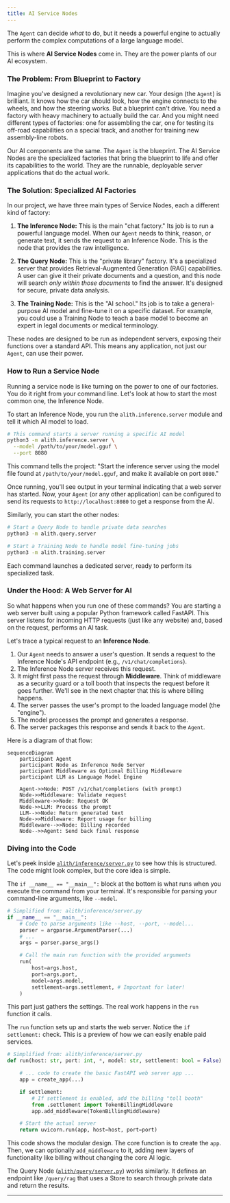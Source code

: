 ```yaml
---
title: AI Service Nodes
---
```


The `Agent` can decide _what_ to do, but it needs a powerful engine to actually perform the complex computations of a large language model.

This is where **AI Service Nodes** come in. They are the power plants of our AI ecosystem.

### The Problem: From Blueprint to Factory

Imagine you've designed a revolutionary new car. Your design (the `Agent`) is brilliant. It knows how the car should look, how the engine connects to the wheels, and how the steering works. But a blueprint can't drive. You need a factory with heavy machinery to actually build the car. And you might need different types of factories: one for assembling the car, one for testing its off-road capabilities on a special track, and another for training new assembly-line robots.

Our AI components are the same. The `Agent` is the blueprint. The AI Service Nodes are the specialized factories that bring the blueprint to life and offer its capabilities to the world. They are the runnable, deployable server applications that do the actual work.

### The Solution: Specialized AI Factories

In our project, we have three main types of Service Nodes, each a different kind of factory:

1.  **The Inference Node:** This is the main "chat factory." Its job is to run a powerful language model. When our `Agent` needs to think, reason, or generate text, it sends the request to an Inference Node. This is the node that provides the raw intelligence.

2.  **The Query Node:** This is the "private library" factory. It's a specialized server that provides Retrieval-Augmented Generation (RAG) capabilities. A user can give it their private documents and a question, and this node will search _only within those documents_ to find the answer. It's designed for secure, private data analysis.

3.  **The Training Node:** This is the "AI school." Its job is to take a general-purpose AI model and fine-tune it on a specific dataset. For example, you could use a Training Node to teach a base model to become an expert in legal documents or medical terminology.

These nodes are designed to be run as independent servers, exposing their functions over a standard API. This means any application, not just our `Agent`, can use their power.

### How to Run a Service Node

Running a service node is like turning on the power to one of our factories. You do it right from your command line. Let's look at how to start the most common one, the Inference Node.

To start an Inference Node, you run the `alith.inference.server` module and tell it which AI model to load.

```bash
# This command starts a server running a specific AI model
python3 -m alith.inference.server \
  --model /path/to/your/model.gguf \
  --port 8080
```

This command tells the project: "Start the inference server using the model file found at `/path/to/your/model.gguf`, and make it available on port `8080`."

Once running, you'll see output in your terminal indicating that a web server has started. Now, your `Agent` (or any other application) can be configured to send its requests to `http://localhost:8080` to get a response from the AI.

Similarly, you can start the other nodes:

```bash
# Start a Query Node to handle private data searches
python3 -m alith.query.server
```

```bash
# Start a Training Node to handle model fine-tuning jobs
python3 -m alith.training.server
```

Each command launches a dedicated server, ready to perform its specialized task.

### Under the Hood: A Web Server for AI

So what happens when you run one of these commands? You are starting a web server built using a popular Python framework called FastAPI. This server listens for incoming HTTP requests (just like any website) and, based on the request, performs an AI task.

Let's trace a typical request to an **Inference Node**.

1.  Our `Agent` needs to answer a user's question. It sends a request to the Inference Node's API endpoint (e.g., `/v1/chat/completions`).
2.  The Inference Node server receives this request.
3.  It might first pass the request through **Middleware**. Think of middleware as a security guard or a toll booth that inspects the request before it goes further. We'll see in the next chapter that this is where billing happens.
4.  The server passes the user's prompt to the loaded language model (the "engine").
5.  The model processes the prompt and generates a response.
6.  The server packages this response and sends it back to the `Agent`.

Here is a diagram of that flow:

```mermaid
sequenceDiagram
    participant Agent
    participant Node as Inference Node Server
    participant Middleware as Optional Billing Middleware
    participant LLM as Language Model Engine

    Agent->>Node: POST /v1/chat/completions (with prompt)
    Node->>Middleware: Validate request
    Middleware->>Node: Request OK
    Node->>LLM: Process the prompt
    LLM-->>Node: Return generated text
    Node->>Middleware: Report usage for billing
    Middleware-->>Node: Billing recorded
    Node-->>Agent: Send back final response
```

### Diving into the Code

Let's peek inside [`alith/inference/server.py`](https://github.com/0xLazAI/alith/blob/main/sdks/python/alith/query/server.py) to see how this is structured. The code might look complex, but the core idea is simple.

The `if __name__ == "__main__":` block at the bottom is what runs when you execute the command from your terminal. It's responsible for parsing your command-line arguments, like `--model`.

```python
# Simplified from: alith/inference/server.py
if __name__ == "__main__":
    # Code to parse arguments like --host, --port, --model...
    parser = argparse.ArgumentParser(...)
    # ...
    args = parser.parse_args()

    # Call the main run function with the provided arguments
    run(
        host=args.host,
        port=args.port,
        model=args.model,
        settlement=args.settlement, # Important for later!
    )
```

This part just gathers the settings. The real work happens in the `run` function it calls.

The `run` function sets up and starts the web server. Notice the `if settlement:` check. This is a preview of how we can easily enable paid services.

```python
# Simplified from: alith/inference/server.py
def run(host: str, port: int, *, model: str, settlement: bool = False):

    # ... code to create the basic FastAPI web server app ...
    app = create_app(...)

    if settlement:
        # If settlement is enabled, add the billing "toll booth"
        from .settlement import TokenBillingMiddleware
        app.add_middleware(TokenBillingMiddleware)

    # Start the actual server
    return uvicorn.run(app, host=host, port=port)
```

This code shows the modular design. The core function is to create the `app`. Then, we can optionally `add_middleware` to it, adding new layers of functionality like billing without changing the core AI logic.

The Query Node ([`alith/query/server.py`](https://github.com/0xLazAI/alith/blob/main/sdks/python/alith/query/server.py)) works similarly. It defines an endpoint like `/query/rag` that uses a Store to search through private data and return the results.

---
